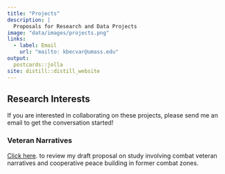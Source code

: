 ```yaml
---
title: "Projects"
description: |
  Proposals for Research and Data Projects 
image: "data/images/projects.png"
links:
  - label: Email
    url: "mailto: kbecvar@umass.edu"
output:
  postcards::jolla
site: distill::distill_website  
---
```



## Research Interests

If you are interested in collaborating on these projects, please send me an email to get the conversation started!

### Veteran Narratives

[Click here](data/pdfs/Veteran Narratives Research Proposal.pdf){target="_blank"}. to review my draft proposal on study involving combat veteran narratives and cooperative peace building in former combat zones.




